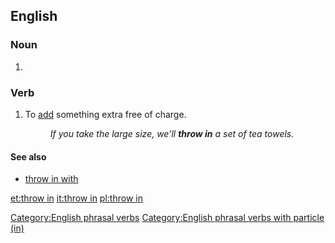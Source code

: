==English==

===Noun===
{{en-noun|-}}

# {{alternative form of|throw-in}}

===Verb===
{{head|en|verb|head=to [[throw]] [[in]]}}

# {{idiomatic}} To [[add]] something extra free of charge.
#: ''If you take the large size, we'll '''throw in''' a set of tea towels.''

====See also====
* [[throw in with]]

[[Category:English phrasal verbs]]
[[Category:English phrasal verbs with particle (in)]]

[[et:throw in]]
[[it:throw in]]
[[pl:throw in]]